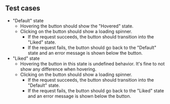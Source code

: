 ## Test cases

- "Default" state
  - Hovering the button should show the "Hovered" state.
  - Clicking on the button should show a loading spinner.
    - If the request succeeds, the button should transition into the "Liked" state.
    - If the request fails, the button should go back to the "Default" state and an error message is shown below the button.
- "Liked" state
  - Hovering the button in this state is undefined behavior. It's fine to not show any difference when hovering.
  - Clicking on the button should show a loading spinner.
    - If the request succeeds, the button should transition into the "Default" state.
    - If the request fails, the button should go back to the "Liked" state and an error message is shown below the button.
